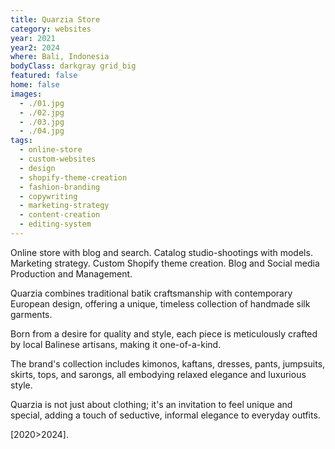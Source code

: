 ```yaml
---
title: Quarzia Store
category: websites
year: 2021
year2: 2024
where: Bali, Indonesia
bodyClass: darkgray grid_big
featured: false
home: false
images:
  - ./01.jpg
  - ./02.jpg
  - ./03.jpg
  - ./04.jpg
tags:
  - online-store
  - custom-websites
  - design
  - shopify-theme-creation
  - fashion-branding
  - copywriting
  - marketing-strategy
  - content-creation
  - editing-system
---
```


Online store with blog and search.
Catalog studio-shootings with models.
Marketing strategy.
Custom Shopify theme creation.
Blog and Social media Production and Management.



<div class="grid">

<YouTubeVideo videoId='orTpqnppvgo' />

<YouTubeVideo videoId='ahC-n5laJQ4' />

<YouTubeVideo videoId='MYp7Uc8cTyM' />
</div>

Quarzia combines traditional batik craftsmanship with contemporary European design, offering a unique, timeless collection of handmade silk garments.

Born from a desire for quality and style, each piece is meticulously crafted by local Balinese artisans, making it one-of-a-kind.

The brand's collection includes kimonos, kaftans, dresses, pants, jumpsuits, skirts, tops, and sarongs, all embodying relaxed elegance and luxurious style.

Quarzia is not just about clothing; it's an invitation to feel unique and special, adding a touch of seductive, informal elegance to everyday outfits.

[2020>2024].
